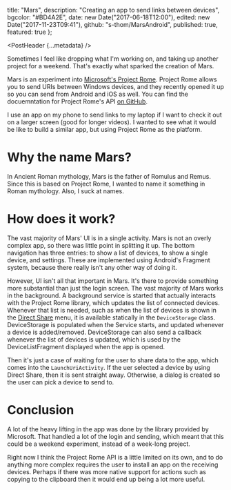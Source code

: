 
  title: "Mars",
  description: "Creating an app to send links between devices",
  bgcolor: "#BD4A2E",
  date: new Date("2017-06-18T12:00"),
  edited: new Date("2017-11-23T09:41"),
  github: "s-thom/MarsAndroid",
  published: true,
  featured: true
};

<PostHeader {...metadata} />

Sometimes I feel like dropping what I'm working on, and taking up another project for a weekend. That's exactly what sparked the creation of Mars.

Mars is an experiment into [Microsoft's Project Rome](https://blogs.windows.com/buildingapps/2016/10/11/cross-device-experience-with-project-rome/#co1zlpQ31R9Lvvkx.97). Project Rome allows you to send URIs between Windows devices, and they recently opened it up so you can send from Android and iOS as well. You can find the docuemntation for Project Rome's API [on GitHub](https://github.com/Microsoft/project-rome).

I use an app on my phone to send links to my laptop if I want to check it out on a larger screen (good for longer videos). I wanted to see what it would be like to build a similar app, but using Project Rome as the platform.

# Why the name Mars?

In Ancient Roman mythology, Mars is the father of Romulus and Remus. Since this is based on Project Rome, I wanted to name it something in Roman mythology. Also, I suck at names.

# How does it work?

The vast majority of Mars' UI is in a single activity. Mars is not an overly complex app, so there was little point in splitting it up. The bottom navigation has three entries: to show a list of devices, to show a single device, and settings. These are implemented using Android's Fragment system, because there really isn't any other way of doing it.

However, UI isn't all that important in Mars. It's there to provide something more substantial than just the login screen. The vast majority of Mars works in the background. A background service is started that actually interacts with the Project Rome library, which updates the list of connected devices. Whenever that list is needed, such as when the list of devices is shown in the [Direct Share](/posts/android-direct-share/) menu, it is available statically in the `DeviceStorage` class. DeviceStorage is populated when the Service starts, and updated whenever a device is added/removed. DeviceStorage can also send a callback whenever the list of devices is updated, which is used by the DeviceListFragment displayed when the app is opened.

<Post url="/posts/android-direct-share/"></Post>

Then it's just a case of waiting for the user to share data to the app, which comes into the `LaunchUriActivity`. If the uer selected a device by using Direct Share, then it is sent straight away. Otherwise, a dialog is created so the user can pick a device to send to.

# Conclusion

A lot of the heavy lifting in the app was done by the library provided by Microsoft. That handled a lot of the login and sending, which meant that this could be a weekend experiment, instead of a week-long project.

Right now I think the Project Rome API is a little limited on its own, and to do anything more complex requires the user to install an app on the receiving devices. Perhaps if there was more native support for actions such as copying to the clipboard then it would end up being a lot more useful.
